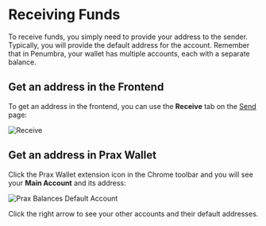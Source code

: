 # Receiving Funds

To receive funds, you simply need to provide your address to the sender. Typically, you will provide the default address for the account. Remember that in Penumbra, your wallet has multiple accounts, each with a separate balance.

## Get an address in the Frontend

To get an address in the frontend, you can use the **Receive** tab on the [Send](https://app.penumbra.zone/#/send) page:

![Receive](/images/receive.png)

## Get an address in Prax Wallet

Click the Prax Wallet extension icon in the Chrome toolbar and you will see your **Main Account** and its address:

![Prax Balances Default Account](/images/prax-balances.png)

Click the right arrow to see your other accounts and their default addresses.